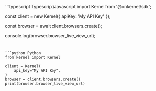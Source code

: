 <CodeGroup>
```typescript Typescript/Javascript
import Kernel from '@onkernel/sdk';

const client = new Kernel({
  apiKey: 'My API Key',
});

const browser = await client.browsers.create();

console.log(browser.browser_live_view_url);
```


```python Python
from kernel import Kernel

client = Kernel(
    api_key="My API Key",
)
browser = client.browsers.create()
print(browser.browser_live_view_url)
```
</CodeGroup>
